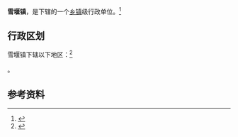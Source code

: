 {{Notability Unreferenced |time=2017-08-22T15:14:53+00:00}}
{{Expand|time=2017-08-22T15:14:53+00:00}}
{{中国乡级行政区|32/04/12/110/000
| 政府驻地 = 兴政路158号
| 电话区号 = 519
}}

'''雪堰镇'''，是{{PRC admin/fullname|32/04/12/110/000|3}}下辖的一个[[乡镇|乡镇]]级行政单位。<ref>{{PRC admin/ref sgc|{{PRC admin/parent|32/04/12/110/000}}}}</ref>

== 行政区划 ==

雪堰镇下辖以下地区：<ref>{{PRC admin/ref sgc|32/04/12/110/000}}</ref>

{{PRC admin/children|32/04/12/110/000}}。

== 参考资料 ==

{{reflist}}

{{PRC admin/navcat|32/04/12/110/000}}